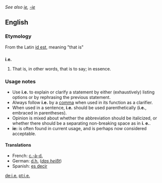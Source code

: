 ''See also [[ie]], [[-ie]]''
==English==

===Etymology===
From the Latin [[id est]], meaning "that is"

==={{abbreviation}}===
'''i.e.'''
# That is, in other words, that is to say; in essence.

===Usage notes===
*Use '''i.e.''' to explain or clarify a statement by either (exhaustively) listing  options or by rephrasing the previous statement.  
*Always follow '''i.e.''' by a [[comma]] when used in its function as a clarifier. 
*When used in a sentence, '''i.e.''' should be used parenthetically ('''i.e.''', embraced in parentheses).
*Opinion is mixed about whether the abbreviation should be italicized, or whether there should be a separating non-breaking space as in '''i.&nbsp;e.'''.
*'''ie:''' is often found in current usage, and is perhaps now considered acceptable.

====Translations====
*French: [[c.-à-d.]]
*German: [[d.h.]] (''[[das heißt]]'')
*Spanish: [[es decir]]

[[de:i.e.]]
[[pt:i.e.]]
